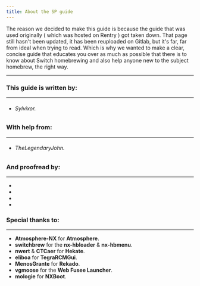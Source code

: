 ```yaml
---
title: About the SP guide
---
```


The reason we decided to make this guide is because the guide that was used originally ( which was hosted on Rentry ) got taken down.
That page still hasn't been updated, it has been reuploaded on Gitlab, but it's far, far from ideal when trying to read.
Which is why we wanted to make a clear, concise guide that educates you over as much as possible that there is to know about Switch homebrewing and also help anyone new to the subject homebrew, the right way.

---

### This guide is written by:

---

- ###### Sylvixor.

### With help from:

---

- ###### TheLegendaryJohn.

### And proofread by:

---

-
-
-
-

### Special thanks to:

---

- **Atmosphere-NX** for **Atmosphere**.
- **switchbrew** for the **nx-hbloader** & **nx-hbmenu**.
- **nwert** & **CTCaer** for **Hekate**.
- **eliboa** for **TegraRCMGui**.
- **MenosGrante** for **Rekado**.
- **vgmoose** for the **Web Fusee Launcher**.
- **mologie** for **NXBoot**.